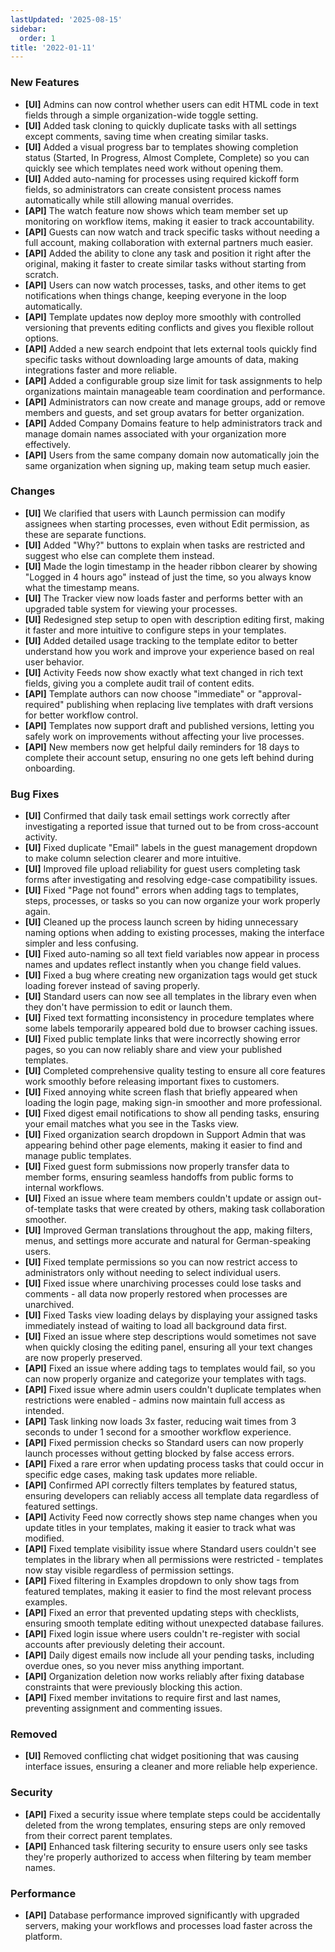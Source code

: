 ```yaml
---
lastUpdated: '2025-08-15'
sidebar:
  order: 1
title: '2022-01-11'
---
```


### New Features

- **[UI]** Admins can now control whether users can edit HTML code in text fields through a simple organization-wide toggle setting.
- **[UI]** Added task cloning to quickly duplicate tasks with all settings except comments, saving time when creating similar tasks.
- **[UI]** Added a visual progress bar to templates showing completion status (Started, In Progress, Almost Complete, Complete) so you can quickly see which templates need work without opening them.
- **[UI]** Added auto-naming for processes using required kickoff form fields, so administrators can create consistent process names automatically while still allowing manual overrides.
- **[API]** The watch feature now shows which team member set up monitoring on workflow items, making it easier to track accountability.
- **[API]** Guests can now watch and track specific tasks without needing a full account, making collaboration with external partners much easier.
- **[API]** Added the ability to clone any task and position it right after the original, making it faster to create similar tasks without starting from scratch.
- **[API]** Users can now watch processes, tasks, and other items to get notifications when things change, keeping everyone in the loop automatically.
- **[API]** Template updates now deploy more smoothly with controlled versioning that prevents editing conflicts and gives you flexible rollout options.
- **[API]** Added a new search endpoint that lets external tools quickly find specific tasks without downloading large amounts of data, making integrations faster and more reliable.
- **[API]** Added a configurable group size limit for task assignments to help organizations maintain manageable team coordination and performance.
- **[API]** Administrators can now create and manage groups, add or remove members and guests, and set group avatars for better organization.
- **[API]** Added Company Domains feature to help administrators track and manage domain names associated with your organization more effectively.
- **[API]** Users from the same company domain now automatically join the same organization when signing up, making team setup much easier.

### Changes

- **[UI]** We clarified that users with Launch permission can modify assignees when starting processes, even without Edit permission, as these are separate functions.
- **[UI]** Added "Why?" buttons to explain when tasks are restricted and suggest who else can complete them instead.
- **[UI]** Made the login timestamp in the header ribbon clearer by showing "Logged in 4 hours ago" instead of just the time, so you always know what the timestamp means.
- **[UI]** The Tracker view now loads faster and performs better with an upgraded table system for viewing your processes.
- **[UI]** Redesigned step setup to open with description editing first, making it faster and more intuitive to configure steps in your templates.
- **[UI]** Added detailed usage tracking to the template editor to better understand how you work and improve your experience based on real user behavior.
- **[UI]** Activity Feeds now show exactly what text changed in rich text fields, giving you a complete audit trail of content edits.
- **[API]** Template authors can now choose "immediate" or "approval-required" publishing when replacing live templates with draft versions for better workflow control.
- **[API]** Templates now support draft and published versions, letting you safely work on improvements without affecting your live processes.
- **[API]** New members now get helpful daily reminders for 18 days to complete their account setup, ensuring no one gets left behind during onboarding.

### Bug Fixes

- **[UI]** Confirmed that daily task email settings work correctly after investigating a reported issue that turned out to be from cross-account activity.
- **[UI]** Fixed duplicate "Email" labels in the guest management dropdown to make column selection clearer and more intuitive.
- **[UI]** Improved file upload reliability for guest users completing task forms after investigating and resolving edge-case compatibility issues.
- **[UI]** Fixed "Page not found" errors when adding tags to templates, steps, processes, or tasks so you can now organize your work properly again.
- **[UI]** Cleaned up the process launch screen by hiding unnecessary naming options when adding to existing processes, making the interface simpler and less confusing.
- **[UI]** Fixed auto-naming so all text field variables now appear in process names and updates reflect instantly when you change field values.
- **[UI]** Fixed a bug where creating new organization tags would get stuck loading forever instead of saving properly.
- **[UI]** Standard users can now see all templates in the library even when they don't have permission to edit or launch them.
- **[UI]** Fixed text formatting inconsistency in procedure templates where some labels temporarily appeared bold due to browser caching issues.
- **[UI]** Fixed public template links that were incorrectly showing error pages, so you can now reliably share and view your published templates.
- **[UI]** Completed comprehensive quality testing to ensure all core features work smoothly before releasing important fixes to customers.
- **[UI]** Fixed annoying white screen flash that briefly appeared when loading the login page, making sign-in smoother and more professional.
- **[UI]** Fixed digest email notifications to show all pending tasks, ensuring your email matches what you see in the Tasks view.
- **[UI]** Fixed organization search dropdown in Support Admin that was appearing behind other page elements, making it easier to find and manage public templates.
- **[UI]** Fixed guest form submissions now properly transfer data to member forms, ensuring seamless handoffs from public forms to internal workflows.
- **[UI]** Fixed an issue where team members couldn't update or assign out-of-template tasks that were created by others, making task collaboration smoother.
- **[UI]** Improved German translations throughout the app, making filters, menus, and settings more accurate and natural for German-speaking users.
- **[UI]** Fixed template permissions so you can now restrict access to administrators only without needing to select individual users.
- **[UI]** Fixed issue where unarchiving processes could lose tasks and comments - all data now properly restored when processes are unarchived.
- **[UI]** Fixed Tasks view loading delays by displaying your assigned tasks immediately instead of waiting to load all background data first.
- **[UI]** Fixed an issue where step descriptions would sometimes not save when quickly closing the editing panel, ensuring all your text changes are now properly preserved.
- **[API]** Fixed an issue where adding tags to templates would fail, so you can now properly organize and categorize your templates with tags.
- **[API]** Fixed issue where admin users couldn't duplicate templates when restrictions were enabled - admins now maintain full access as intended.
- **[API]** Task linking now loads 3x faster, reducing wait times from 3 seconds to under 1 second for a smoother workflow experience.
- **[API]** Fixed permission checks so Standard users can now properly launch processes without getting blocked by false access errors.
- **[API]** Fixed a rare error when updating process tasks that could occur in specific edge cases, making task updates more reliable.
- **[API]** Confirmed API correctly filters templates by featured status, ensuring developers can reliably access all template data regardless of featured settings.
- **[API]** Activity Feed now correctly shows step name changes when you update titles in your templates, making it easier to track what was modified.
- **[API]** Fixed template visibility issue where Standard users couldn't see templates in the library when all permissions were restricted - templates now stay visible regardless of permission settings.
- **[API]** Fixed filtering in Examples dropdown to only show tags from featured templates, making it easier to find the most relevant process examples.
- **[API]** Fixed an error that prevented updating steps with checklists, ensuring smooth template editing without unexpected database failures.
- **[API]** Fixed login issue where users couldn't re-register with social accounts after previously deleting their account.
- **[API]** Daily digest emails now include all your pending tasks, including overdue ones, so you never miss anything important.
- **[API]** Organization deletion now works reliably after fixing database constraints that were previously blocking this action.
- **[API]** Fixed member invitations to require first and last names, preventing assignment and commenting issues.

### Removed

- **[UI]** Removed conflicting chat widget positioning that was causing interface issues, ensuring a cleaner and more reliable help experience.

### Security

- **[API]** Fixed a security issue where template steps could be accidentally deleted from the wrong templates, ensuring steps are only removed from their correct parent templates.
- **[API]** Enhanced task filtering security to ensure users only see tasks they're properly authorized to access when filtering by team member names.

### Performance

- **[API]** Database performance improved significantly with upgraded servers, making your workflows and processes load faster across the platform.